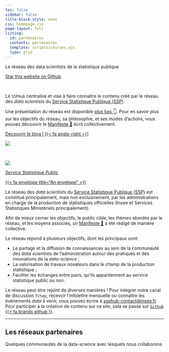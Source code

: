 ```yaml
---
toc: false
sidebar: false
title-block-style: none
css: homepage.css
page-layout: full
listing:
  id: partenaires
  contents: partenaires
  template: scripts/courses.ejs
  type: grid
---
```


::: {#hero-banner .column-screen}

:::: {.grid .column-page}

::::: {.headline .g-col-lg-8 .g-col-12 .g-col-md-12}

:::::: h1
Le réseau des data scientists de la statistique publique
::::::

```{=html}
<a class="github-button" href="https://github.com/inseefrlab/ssphub" data-icon="octicon-star" data-size="large" data-show-count="true" aria-label="Star this website on Github">Star this website on Github</a><script async defer src="https://buttons.github.io/buttons.js"></script>
```

<br>

Le `SSPHub` centralise et vise à faire connaître le contenu créé par
le réseau des _data scientists_ du [Service Statistique Publique (SSP)](https://www.insee.fr/fr/information/1302192).

Une présentation du réseau est 
disponible [plus bas 👇](#about). 
Pour en savoir plus sur les objectifs du réseau, sa philosophie,
et ses modes d'actions, vous pouvez découvrir le [Manifeste 📜](/manifeste)
écrit collectivement. 

<a href="/posts" class="hero-cta-alt btn-lg pl-md-4">Découvrir le blog ! {{< fa angle-right >}} </a>

:::::

::::: {.g-col-lg-4 .g-col-12 .g-col-md-12}
![](./assets/media/ssp-logo-reverse.png)
:::::

::::

:::

<br>

::: {.grid .column-page}

::: {.g-col-3}
![](avatar.png)

:::: {.title-ssp .test}
_[Service Statistique Public](https://www.insee.fr/fr/information/1302192)_

::::: {.g-col-1}
:::::

::::: {.g-col-1}
[{{< fa envelope title="An envelope" >}}](mailto:ssphub-contact[at]insee.fr)
:::::
::::: {.g-col-1}
:::::

::::

:::


::: {.g-col-9}

Le réseau des _data scientists_ du [Service Statistique Publique (SSP)](https://www.insee.fr/fr/information/1302192) est constitué principalement, mais non exclusivement, par
les administrations en charge de la production de statistiques officielles
(Insee et Services Statistiques Ministériels principalement). 

Afin de mieux cerner les objectifs, le public cible, les thèmes abordés par le réseau, et les moyens associés, un [Manifeste 📜](/manifeste) a été rédigé de manière collective.  

Le réseau répond à plusieurs objectifs,
dont les principaux sont:

- Le partage et la diffusion de connaissances au sein de la communauté des _data scientists_ de l'administration autour des pratiques et des innovations de la _data-science_ ;
- La valorisation de travaux novateurs dans le champ de la production statistique ;
- Faciliter les échanges entre pairs, qu'ils appartiennent au service statistique public ou non. 

Le réseau peut être rejoint de diverses manières ! Pour intégrer notre canal de discussion `Tchap`, recevoir l'infolettre mensuelle ou connaître les évènements _data_ à venir, vous pouvez écrire à <ssphub-contact@insee.fr>. Pour participer à la création de contenu sur ce site, cela se passe sur [`Github` {{< fa brands github }}](https://github.com/linogaliana/ssphub).


:::

:::
-----------------------

::: {.column-page}

## Les réseaux partenaires

Quelques communautés de la data-science avec lesquels nous collaborons


:::: {#partenaires}
::::

:::
